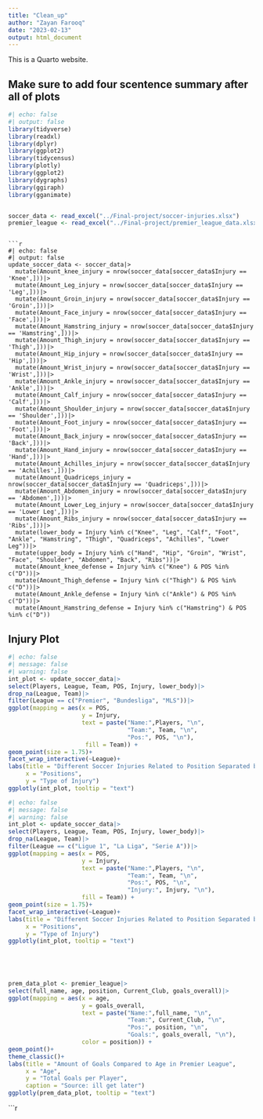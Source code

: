 ```yaml
---
title: "Clean_up"
author: "Zayan Farooq"
date: "2023-02-13"
output: html_document
---
```


This is a Quarto website.

## Make sure to add four scentence summary after all of plots

```r
#| echo: false
#| output: false
library(tidyverse)
library(readxl)
library(dplyr)
library(ggplot2)
library(tidycensus)
library(plotly)
library(ggplot2)
library(dygraphs)
library(ggiraph)
library(gganimate)


soccer_data <- read_excel("../Final-project/soccer-injuries.xlsx")
premier_league <- read_excel("../Final-project/premier_league_data.xlsx")
```
```

```r
#| echo: false
#| output: false
update_soccer_data <- soccer_data|>
  mutate(Amount_knee_injury = nrow(soccer_data[soccer_data$Injury == 'Knee',]))|>
  mutate(Amount_Leg_injury = nrow(soccer_data[soccer_data$Injury == 'Leg',]))|>
  mutate(Amount_Groin_injury = nrow(soccer_data[soccer_data$Injury == 'Groin',]))|>
  mutate(Amount_Face_injury = nrow(soccer_data[soccer_data$Injury == 'Face',]))|>
  mutate(Amount_Hamstring_injury = nrow(soccer_data[soccer_data$Injury == 'Hamstring',]))|>
  mutate(Amount_Thigh_injury = nrow(soccer_data[soccer_data$Injury == 'Thigh',]))|>  
  mutate(Amount_Hip_injury = nrow(soccer_data[soccer_data$Injury == 'Hip',]))|>  
  mutate(Amount_Wrist_injury = nrow(soccer_data[soccer_data$Injury == 'Wrist',]))|>  
  mutate(Amount_Ankle_injury = nrow(soccer_data[soccer_data$Injury == 'Ankle',]))|> 
  mutate(Amount_Calf_injury = nrow(soccer_data[soccer_data$Injury == 'Calf',]))|>
  mutate(Amount_Shoulder_injury = nrow(soccer_data[soccer_data$Injury == 'Shoulder',]))|>
  mutate(Amount_Foot_injury = nrow(soccer_data[soccer_data$Injury == 'Foot',]))|>  
  mutate(Amount_Back_injury = nrow(soccer_data[soccer_data$Injury == 'Back',]))|>  
  mutate(Amount_Hand_injury = nrow(soccer_data[soccer_data$Injury == 'Hand',]))|>
  mutate(Amount_Achilles_injury = nrow(soccer_data[soccer_data$Injury == 'Achilles',]))|>
  mutate(Amount_Quadriceps_injury = nrow(soccer_data[soccer_data$Injury == 'Quadriceps',]))|>
  mutate(Amount_Abdomen_injury = nrow(soccer_data[soccer_data$Injury == 'Abdomen',]))|>
  mutate(Amount_Lower_Leg_injury = nrow(soccer_data[soccer_data$Injury == 'Lower Leg',]))|>
  mutate(Amount_Ribs_injury = nrow(soccer_data[soccer_data$Injury == 'Ribs',]))|>
  mutate(lower_body = Injury %in% c("Knee", "Leg", "Calf", "Foot", "Ankle", "Hamstring", "Thigh", "Quadriceps", "Achilles", "Lower Leg"))|>
  mutate(upper_body = Injury %in% c("Hand", "Hip", "Groin", "Wrist", "Face", "Shoulder", "Abdomen", "Back", "Ribs"))|>
  mutate(Amount_knee_defense = Injury %in% c("Knee") & POS %in% c("D"))|>
  mutate(Amount_Thigh_defense = Injury %in% c("Thigh") & POS %in% c("D"))|>
  mutate(Amount_Ankle_defense = Injury %in% c("Ankle") & POS %in% c("D"))|>
  mutate(Amount_Hamstring_defense = Injury %in% c("Hamstring") & POS %in% c("D"))

```

## Injury Plot

```r
#| echo: false
#| message: false
#| warning: false
int_plot <- update_soccer_data|>
select(Players, League, Team, POS, Injury, lower_body)|>
drop_na(League, Team)|>
filter(League == c("Premier", "Bundesliga", "MLS"))|> 
ggplot(mapping = aes(x = POS,
                     y = Injury,
                     text = paste("Name:",Players, "\n",
                                  "Team:", Team, "\n",
                                  "Pos:", POS, "\n"),
                      fill = Team)) +
geom_point(size = 1.75)+
facet_wrap_interactive(~League)+
labs(title = "Different Soccer Injuries Related to Position Separated by League",
     x = "Positions",
     y = "Type of Injury")
ggplotly(int_plot, tooltip = "text")
```

```r
#| echo: false
#| message: false
#| warning: false
int_plot <- update_soccer_data|>
select(Players, League, Team, POS, Injury, lower_body)|>
drop_na(League, Team)|>
filter(League == c("Ligue 1", "La Liga", "Serie A"))|>
ggplot(mapping = aes(x = POS,
                     y = Injury,
                     text = paste("Name:",Players, "\n",
                                  "Team:", Team, "\n",
                                  "Pos:", POS, "\n",
                                  "Injury:", Injury, "\n"),
                     fill = Team)) +
geom_point(size = 1.75)+
facet_wrap_interactive(~League)+
labs(title = "Different Soccer Injuries Related to Position Separated by League",
     x = "Positions",
     y = "Type of Injury")
ggplotly(int_plot, tooltip = "text")


 
 
```


```r
prem_data_plot <- premier_league|>
select(full_name, age, position, Current_Club, goals_overall)|>
ggplot(mapping = aes(x = age,
                     y = goals_overall,
                     text = paste("Name:",full_name, "\n",
                                  "Team:", Current_Club, "\n",
                                  "Pos:", position, "\n",
                                  "Goals:", goals_overall, "\n"),
                     color = position)) +
geom_point()+
theme_classic()+
labs(title = "Amount of Goals Compared to Age in Premier League",
     x = "Age",
     y = "Total Goals per Player",
     caption = "Source: ill get later")
ggplotly(prem_data_plot, tooltip = "text")
```




```r
